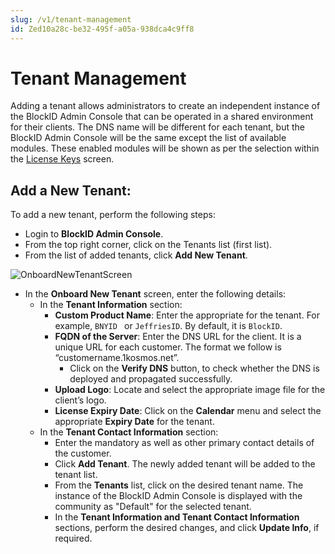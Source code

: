 ```yaml
---
slug: /v1/tenant-management
id: Zed10a28c-be32-495f-a05a-938dca4c9ff8
---
```

# Tenant Management
Adding a tenant allows administrators to create an independent instance of the BlockID Admin Console that can be operated in a shared environment for their clients. The DNS name will be different for each tenant, but the BlockID Admin Console will be the same except the list of available modules. These enabled modules will be shown as per the selection within the [License Keys](https://1kosmos.document360.io/v1/docs/license-keys) screen.

## Add a New Tenant:
To add a new tenant, perform the following steps:

* Login to **BlockID Admin Console**.
* From the top right corner, click on the Tenants list (first list). 
* From the list of added tenants, click **Add New Tenant**.

![OnboardNewTenantScreen](https://cdn.document360.io/aeae7c88-d2f4-4a9c-bba9-c4f368260d78/Images/Documentation/OnboardNewTenantScreen.jpg)

* In the **Onboard New Tenant** screen, enter the following details:
  * In the **Tenant Information** section:
       * **Custom Product Name**: Enter the appropriate for the tenant. For example, `BNYID ` or `JeffriesID`. By default, it is `BlockID`. 
       * **FQDN of the Server**: Enter the DNS URL for the client. It is a unique URL for each customer. The format we follow is “customername.1kosmos.net”.
            * Click on the **Verify DNS** button, to check whether the DNS is deployed and propagated successfully.
       * **Upload Logo**: Locate and select the appropriate image file for the client’s logo.
       * **License Expiry Date**: Click on the **Calendar** menu and select the appropriate **Expiry Date** for the tenant.
   * In the **Tenant Contact Information** section:
        * Enter the mandatory as well as other primary contact details of the customer.
        * Click **Add Tenant**. The newly added tenant will be added to the tenant list.
        * From the **Tenants** list, click on the desired tenant name. The instance of the BlockID Admin Console is displayed with the community as "Default" for the selected tenant.
        * In the **Tenant Information and Tenant Contact Information** sections, perform the desired changes, and click **Update Info**, if required.
